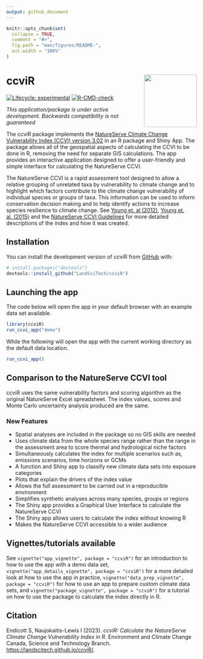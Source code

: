```yaml
---
output: github_document
---
```


<!-- README.md is generated from README.Rmd. Please edit that file -->

```r
knitr::opts_chunk$set(
  collapse = TRUE,
  comment = "#>",
  fig.path = "man/figures/README-",
  out.width = "100%"
)
```

# ccviR <a href="https://landscitech.github.io/ccviR/"><img src="man/figures/logo.png" align="right" height="139" /></a>


<!-- badges: start -->
[![Lifecycle: experimental](https://img.shields.io/badge/lifecycle-experimental-orange.svg)](https://lifecycle.r-lib.org/articles/stages.html#experimental)
[![R-CMD-check](https://github.com/LandSciTech/ccviR/actions/workflows/R-CMD-check.yaml/badge.svg)](https://github.com/LandSciTech/ccviR/actions/workflows/R-CMD-check.yaml)
<!-- badges: end -->

*This application/package is under active development. Backwards compatibility is not guaranteed*

The ccviR package implements the [NatureServe Climate Change Vulnerability Index (CCVI) version 3.02](https://www.natureserve.org/conservation-tools/climate-change-vulnerability-index) in an R package and Shiny App. The package allows all of the geospatial aspects of calculating the CCVI to be done in R, removing the need for separate GIS calculations. The app provides an interactive application designed to offer a user-friendly and simple interface for calculating the NatureServe CCVI. 

The NatureServe CCVI is a rapid assessment tool designed to allow a relative grouping of unrelated taxa by vulnerability to climate change and to highlight which factors contribute to the climate change vulnerability of individual species or groups of taxa. This information can be used to inform conservation decision making and to help identify actions to increase species resilience to climate change. See [Young et. al (2012)](https://www.degruyter.com/document/doi/10.7208/9780226074641-007/html), [Young et. al. (2015)](https://doi.org/10.1002/wsb.478) and the [NatureServe CCVI Guidelines](https://www.natureserve.org/sites/default/files/guidelines_natureserveclimatechangevulnerabilityindex_r3.02_1_jun_2016.pdf) for more detailed descriptions of the index and how it was created.

## Installation

You can install the development version of ccviR from [GitHub](https://github.com/) with:

``` r
# install.packages("devtools")
devtools::install_github("LandSciTech/ccviR")
```

## Launching the app

The code below will open the app in your default browser with an example data set available. 

```r 
library(ccviR)
run_ccvi_app("demo")
```
While the following will open the app with the current working directory as the default data location.

```r 
run_ccvi_app()
```

## Comparison to the NatureServe CCVI tool
 
ccviR uses the same vulnerability factors and scoring algorithm as the original NatureServe Excel spreadsheet. The index values, scores and Monte Carlo uncertainty analysis produced are the same.

### New Features
- Spatial analyses are included in the package so no GIS skills are needed 
- Uses climate data from the whole species range rather than the range in the assessment area to score thermal and hydrological niche factors
- Simultaneously calculates the index for multiple scenarios such as, emissions scenarios, time horizons or GCMs
- A function and Shiny app to classify new climate data sets into exposure categories 
- Plots that explain the drivers of the index value
- Allows the full assessment to be carried out in a reproducible environment
- Simplifies synthetic analyses across many species, groups or regions
- The Shiny app provides a Graphical User Interface to calculate the NatureServe CCVI
- The Shiny app allows users to calculate the index without knowing R
- Makes the NatureServe CCVI accessible to a wider audience


## Vignettes/tutorials available

See `vignette("app_vignette", package = "ccviR")` for an introduction to how to use the app with a demo data set, `vignette("app_details_vignette", package = "ccviR")` for a more detailed look at how to use the app in practice, `vignette("data_prep_vignette", package = "ccviR")` for how to use an app to prepare custom climate data sets, and `vignette("package_vignette", package = "ccviR")` for a tutorial on how to use the package to calculate the index directly in R.


## Citation 
  Endicott S, Naujokaitis-Lewis I (2023). _ccviR: Calculate the NatureServe Climate Change
  Vulnerability Index in R_. Environment and Climate Change Canada, Science and Technology
  Branch. <https://landscitech.github.io/ccviR/>.
